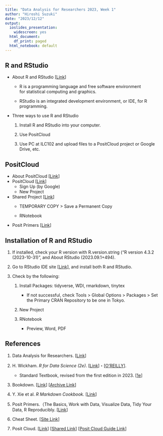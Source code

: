```yaml
---
title: "Data Analysis for Researchers 2023, Week 1"
author: "Hiroshi Suzuki"
date: "2023/12/12"
output:
  ioslides_presentation:
    widescreen: yes
  html_document:
    df_print: paged
  html_notebook: default
---
```


## R and RStudio

-   About R and RStudio [[Link](https://icu-hsuzuki.github.io/da4r/randrstudio.html#randrstudio)]

    -   R is a programming language and free software environment for statistical computing and graphics.

    -   RStudio is an integrated development environment, or IDE, for R programming.

-   Three ways to use R and RStudio

    1.  Install R and RStudio into your computer.

    2.  Use PositCloud

    3.  Use PC at ILC102 and upload files to a PositCloud project or Google Drive, etc.

## PositCloud

-   About PositCloud [[Link](https://icu-hsuzuki.github.io/da4r/randrstudio.html#cloud-free)]
-   PositCloud [[Link](https://posit.cloud/)]
    -   Sign Up (by Google)
    -   New Project
-   Shared Project [[Link](#0)]
    -   TEMPORARY COPY \> Save a Permanent Copy

    -   RNotebook
-   Posit Primers [[Link](https://posit.cloud/learn/primers)]

## Installation of R and RStudio

1.  If installed, check your R version with R.version.string ("R version 4.3.2 (2023-10-31)", and About RStudio (2023.09.1+494).

2.  Go to RStudio IDE site [[Link](https://posit.co/download/rstudio-desktop/)], and install both R and RStudio.

3.  Check by the following:

    1.  Install Packages: tidyverse, WDI, rmarkdown, tinytex

        -   If not successful, check Tools \> Global Options \> Packages \> Set the Primary CRAN Repository to be one in Tokyo.

    2.  New Project

    3.  RNotebook

        -   Preview, Word, PDF

## References

1.  Data Analysis for Researchers. [[Link](https://icu-hsuzuki.github.io/da4r/)]

2.  H. Wickham. *R for Data Science (2e)*. [[Link](https://r4ds.hadley.nz)]・[[O'REILLY](https://www.oreilly.com/library/view/r-for-data/9781492097396/)].

    -   Standard Textbook, revised from the first edition in 2023. [[1e](https://r4ds.had.co.nz/)]

3.  Bookdown. [[Link](https://bookdown.org)] [[Archive Link](https://bookdown.org/home/archive/)]

4.  Y. Xie et al. *R Markdown Cookbook.* [[Link](https://bookdown.org/yihui/rmarkdown/)]

5.  Posit Primers.（The Basics, Work with Data, Visualize Data, Tidy Your Data, R Reproducibly. [[Link](https://posit.cloud/learn/primers)]

6.  Cheat Sheet. [[Site Link](https://rstudio.github.io/cheatsheets/)]

7.  Posit Cloud. [[Link](https://posit.cloud)] [[Shared Link](https://posit.cloud/content/5539763)] [[Posit Cloud Guide Link](https://posit.cloud/learn/guide)]
